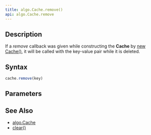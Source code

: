 ```yaml
---
title: algo.Cache.remove()
api: algo.Cache.remove
---
```


## Description

<Summary/>

If a _remove_ callback was given while constructing the **Cache** by [new Cache()](/reference/api/algo/Cache/constructor), it will be called with the key-value pair while it is deleted.

## Syntax

``` js
cache.remove(key)
```

## Parameters

<Parameters/>

## See Also

* [algo.Cache](/reference/api/algo/Cache)
* [clear()](/reference/api/algo/Cache/clear)
